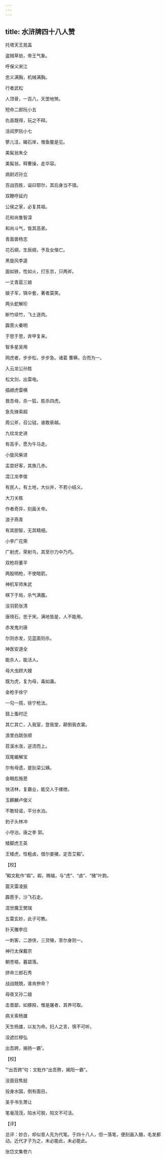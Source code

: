 ```yaml
---
---
---
```

title: 水浒牌四十八人赞
---







托塔天王晁盖


盗贼草劫，帝王气象。





呼保义宋江


忠义满胸，机械满胸。





行者武松


人顶骨，一百八，天罡地煞。





短命二郎阮小五


仇首既得，玩之不释。





活阎罗阮小七


蓼儿洼，碣石岸，惟鱼鳖是见。





美髯翁朱仝


美髯翁，释曹操，走华容。





病尉迟孙立


百战百胜，谥曰鄂尔，其后身当不错。





双鞭呼延灼


公侯之家，必复其祖。





花和尚鲁智深


和尚斗气，皆其高弟。





青面兽杨志


花石纲，生辰纲，予及女偕亡。





黑旋风李逵


面如铁，性如火，打东京，只两斧。





一丈青扈三娘


娘子军，锦伞套，著者莫笑。





两头蛇解珍


断竹续竹，飞土逐肉。





霹雳火秦明


于思于思，弃甲复来。





智多星吴用


网虎者，步步松，步步急。诸葛 曹瞒，合而为一。





入云龙公孙胜


松文剑，出雷电。





插翅虎雷横


救吾母，杀一狐，胜杀四虎。





急先锋索超


周公斧，召公钺，谁敢亵越。





九纹龙史进


有高手，愿为牛马走。





小旋风柴进


孟尝好客，其族几赤。





混江龙李俊


有民人，有土地，大伙并，不若小结义。





大刀关胜


作者奇异，刻画关帝。





浪子燕青


有其胆智，无其精细。





小李广花荣


广射虎，荣射鸟，其至尔力中乃巧。





双枪将董平


两股明枪，不使暗箭。





神机军师朱武


棋下于局，杀气满腹。





没羽箭张清


唐琦石，忠于宋。满地皆是，人不能用。





赤发鬼刘唐


尔则赤发，见蓝面则杀。





神医安道全


能杀人，能活人。





母大虫顾大嫂


既为虎，复为母，毒如蛊。





金枪手徐宁


一勾一搭，徐宁枪法。





鼓上蚤时迁


其亡其亡，入我室，登我堂，颠倒我衣裳。





浪里白跳张顺


苕溪水涨，逆流而上。





双尾蝎解宝


尔有母遗，是狄梁公姨。





金眼彪施恩


快活林，复霸业，能交人于缧绁。





玉麒麟卢俊义


不敢轻诺，平分水泊。





豹子头林冲


小夺泊，唐之李 郭。





矮脚虎王英


王矮虎，性粗卤，借尔娄猪，定吾艾豭¹。

【校】

¹豭文粃作“嘏”。嘏，赐福，与“虎”、“卤”、“猪”叶韵。





震天雷凌振


霹雳手，沙飞石走。





混世魔王樊瑞


五雷玄妙，此子可教。





扑天雕李应


一刺客，二游侠，三货殖，至尔身则一。





神行太保戴宗


朝苍梧，暮碧落。





拼命三郎石秀


战战兢兢，谁肯拚命？





母夜叉孙二娘


击晋鄙，如豚羖，惟是屠者，其养可取。





病关索杨雄


天生杨雄，以友为命。妇人之言，慎不可听。





没遮拦穆弘


出吾跨，揭扬一霸¹。

【校】

¹“出吾跨”句：文粃作“出吾胯，揭阳一霸”。





没面目焦挺


投身水国，倒有面目。





圣手书生萧让


笔毫茂茂，陷水可脱，陷文不可活。

【评】

总评：妙合，却似昔人先为代笔。于四十八人，但一落笔，便刻画入髓，毛发都动。近代才子为之，未必能此，未必能此。





张岱文集卷六